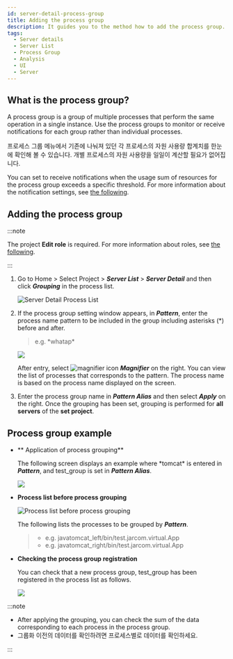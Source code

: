 ```yaml
---
id: server-detail-process-group
title: Adding the process group
description: It guides you to the method how to add the process group.
tags:
  - Server details
  - Server List
  - Process Group
  - Analysis
  - UI
  - Server
---
```


## What is the process group?

A process group is a group of multiple processes that perform the same operation in a single instance. Use the process groups to monitor or receive notifications for each group rather than individual processes.

프로세스 그룹 메뉴에서 기존에 나눠져 있던 각 프로세스의 자원 사용량 합계치를 한눈에 확인해 볼 수 있습니다. 개별 프로세스의 자원 사용량을 일일이 계산할 필요가 없어집니다.

You can set to receive notifications when the usage sum of resources for the process group exceeds a specific threshold. For more information about the notification settings, see [the following](warning-notice#process-event).

## Adding the process group

:::note

The project **Edit role** is required. For more information about roles, see [the following](../project/project-structure).

:::

1.  Go to Home > Select Project > **_Server List_** > **_Server Detail_** and then click **_Grouping_** in the process list.

    ![Server Detail Process List](/img/server-detail-process.png)

2.  If the process group setting window appears, in **_Pattern_**, enter the process name pattern to be included in the group including asterisks (\*) before and after.

    > e.g. \*whatap\*

    ![](https://img.whatap.io/media/images/process_group_details.png)

    After entry, select ![magnifier icon](/img/ic-search.svg) **_Magnifier_** on the right. You can view the list of processes that corresponds to the pattern. The process name is based on the process name displayed on the screen.

3.  Enter the process group name in **_Pattern Alias_** and then select **_Apply_** on the right. Once the grouping has been set, grouping is performed for **all servers** of the **set project**.

## Process group example

-   ** Application of process grouping**

    The following screen displays an example where \*tomcat\* is entered in **_Pattern_**, and test_group is set in **_Pattern Alias_**.

    ![](https://img.whatap.io/media/images/process_group_example.png)

-   **Process list before process grouping**  

    ![Process list before process grouping](/img/server-process-list.png)

    The following lists the processes to be grouped by **_Pattern_**.

    > -   e.g. javatomcat_left/bin/test.jarcom.virtual.App 
    > -   e.g. javatomcat_right/bin/test.jarcom.virtual.App

-   **Checking the process group registration**

    You can check that a new process group, test_group has been registered in the process list as follows.

    ![](https://img.whatap.io/media/images/test_group.png)

:::note

-   After applying the grouping, you can check the sum of the data corresponding to each process in the process group. 
-   그룹화 이전의 데이터를 확인하려면 프로세스별로 데이터를 확인하세요.

:::
